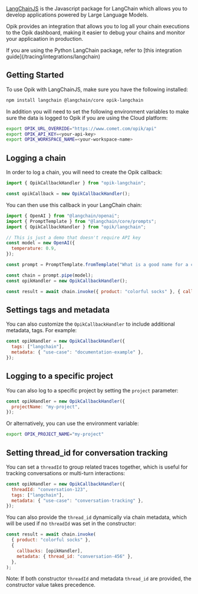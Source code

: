 [LangChainJS](https://js.langchain.com/docs/introduction/) is the Javascript package for LangChain which allows you to develop
applications powered by Large Language Models.

Opik provides an integration that allows you to log all your chain executions to
the Opik dashboard, making it easier to debug your chains and monitor your
applicaation in production.

<Note>
  If you are using the Python LangChain package, refer to [this integration guide](/tracing/integrations/langchain)
</Note>

## Getting Started

To use Opik with LangChainJS, make sure you have the following installed:

```bash
npm install langchain @langchain/core opik-langchain
```

In addition you will need to set the following environment variables to make
sure the data is logged to Opik if you are using the Cloud platform:

```bash
export OPIK_URL_OVERRIDE="https://www.comet.com/opik/api"
export OPIK_API_KEY=<your-api-key>
export OPIK_WORKSPACE_NAME=<your-workspace-name>
```

## Logging a chain

In order to log a chain, you will need to create the Opik callback:

```js
import { OpikCallbackHandler } from "opik-langchain";

const opikCallback = new OpikCallbackHandler();
```

You can then use this callback in your LangChain chain:

```js {3,15,19}
import { OpenAI } from "@langchain/openai";
import { PromptTemplate } from "@langchain/core/prompts";
import { OpikCallbackHandler } from "opik/langchain";

// This is just a demo that doesn't require API key
const model = new OpenAI({
  temperature: 0.9,
});

const prompt = PromptTemplate.fromTemplate("What is a good name for a company that makes {product}?");

const chain = prompt.pipe(model);
const opikHandler = new OpikCallbackHandler();

const result = await chain.invoke({ product: "colorful socks" }, { callbacks: [opikHandler] });
```

## Settings tags and metadata

You can also customize the `OpikCallbackHandler` to include additional metadata,
tags. For example:

```js {pytest_codeblocks_skip=true}
const opikHandler = new OpikCallbackHandler({
  tags: ["langchain"],
  metadata: { "use-case": "documentation-example" },
});
```

## Logging to a specific project

You can also log to a specific project by setting the `project` parameter:

```js {pytest_codeblocks_skip=true}
const opikHandler = new OpikCallbackHandler({
  projectName: "my-project",
});
```

Or alternatively, you can use the environment variable:

```bash
export OPIK_PROJECT_NAME="my-project"
```

## Setting thread_id for conversation tracking

You can set a `threadId` to group related traces together, which is useful for tracking conversations or multi-turn interactions:

```js {pytest_codeblocks_skip=true}
const opikHandler = new OpikCallbackHandler({
  threadId: "conversation-123",
  tags: ["langchain"],
  metadata: { "use-case": "conversation-tracking" },
});
```

You can also provide the `thread_id` dynamically via chain metadata, which will be used if no `threadId` was set in the constructor:

```js {pytest_codeblocks_skip=true}
const result = await chain.invoke(
  { product: "colorful socks" },
  {
    callbacks: [opikHandler],
    metadata: { thread_id: "conversation-456" },
  },
);
```

Note: If both constructor `threadId` and metadata `thread_id` are provided, the constructor value takes precedence.

